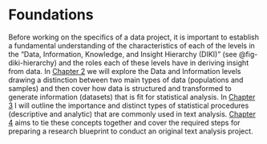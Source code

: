 # Foundations {#part-foundations}

Before working on the specifics of a data project, it is important to establish a fundamental understanding of the characteristics of each of the levels in the "Data, Information, Knowledge, and Insight Hierarchy (DIKI)" (see  @fig-diki-hierarchy) and the roles each of these levels have in deriving insight from data. In [Chapter 2](#understanding-data-chapter) we will explore the Data and Information levels drawing a distinction between two main types of data (populations and samples) and then cover how data is structured and transformed to generate information (datasets) that is fit for statistical analysis. In [Chapter 3](#approaching-analysis-chapter) I will outline the importance and distinct types of statistical procedures (descriptive and analytic) that are commonly used in text analysis. [Chapter 4](#framing-research-chapter) aims to tie these concepts together and cover the required steps for preparing a research blueprint to conduct an original text analysis project.

<!-- By the end of this section you will have the knowledge to prepare a blueprint for an original text analysis project. This will include a solid grasp on the key concepts of which comprise any data analysis project and you will be in a position to make informed choices about how to select a topic, choose appropriate data, structure and prepare that data for analysis, prep that can be researched via text analysis 

making a key difference between the objective data that is found in the world, the subjective data that is sampled from this world, and how the sampled data is curated to create information that serves as


to have a clear understanding of some of the basic concepts that need to be in place to guide our work. In this section I will cover some of these topics including the the difference between data and information, how different statistical approaches relate to different types of research goals, and how to identify and research question and how to 


importance of identifying a research question, how different statistical approaches relate to different types of research, and understanding data from a sampling and organizational standpoint. 

I will also provide some examples of linking research questions with variables in a toy dataset as we begin to discuss how to approach data analysis, primarily through visualization techniques.


cover both Data and Information covering the conceptual topics of populations versus samples and how language data samples are converted to information and the forms that they can take

the distinction between descriptive and analytic statistics. In brief they are important for data analysis, but descriptive statistics serve as a sanity check on the dataset before submitting it to interrogation –which is the goal of analytic statistics. We will also cover some of the main distinctions between analytics approaches including inference-, exploration-, and prediction-based methods

where we will discuss how to develop a research plan, or what I will call a ‘research blueprint.’ At this point we will directly address Research Skills and elaborate on how research really comes together; how to bring yourself up to speed with the literature on a topic, how to develop a research goal or hypothesis, how to select data which is viable to address the research goal or hypothesis, how to determine the necessary information and appropriate measures to prepare for analysis, how to perform diagnostic statistics on the data and make adjustments before analysis, how to select and perform the relevant analytic statistics given the research goals, how to report your findings, and finally, how to structure your project so that it is well-documented and reproducible.

-->

